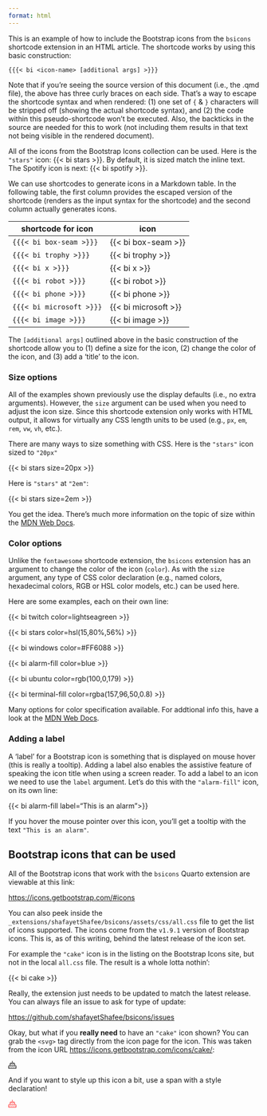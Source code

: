 ```yaml
---
format: html
---
```


This is an example of how to include the Bootstrap icons from the `bsicons` shortcode extension in an HTML article. The shortcode works by using this basic construction:

`{{{< bi <icon-name> [additional args] >}}}`

Note that if you're seeing the source version of this document (i.e., the .qmd file), the above has three curly braces on each side. That's a way to escape the shortcode syntax and when rendered: (1) one set of `{` & `}` characters will be stripped off (showing the actual shortcode syntax), and (2) the code within this pseudo-shortcode won't be executed. Also, the backticks in the source are needed for this to work (not including them results in that text not being visible in the rendered document).

All of the icons from the Bootstrap Icons collection can be used. Here is the `"stars"` icon: {{< bi stars >}}. By default, it is sized match the inline text. The Spotify icon is next: {{< bi spotify >}}.

We can use shortcodes to generate icons in a Markdown table. In the following table, the first column provides the escaped version of the shortcode (renders as the input syntax for the shortcode) and the second column actually generates icons.

| shortcode for icon              | icon                        |
| ------------------------------- | --------------------------- |
| `{{{< bi box-seam >}}}`         | {{< bi box-seam >}}         |
| `{{{< bi trophy >}}}`           | {{< bi trophy >}}           |
| `{{{< bi x >}}}`                | {{< bi x >}}                |
| `{{{< bi robot >}}}`            | {{< bi robot >}}            |
| `{{{< bi phone >}}}`            | {{< bi phone >}}            |
| `{{{< bi microsoft >}}}`        | {{< bi microsoft >}}        |
| `{{{< bi image >}}}`            | {{< bi image >}}            |

The `[additional args]` outlined above in the basic construction of the shortcode allow you to (1) define a size for the icon, (2) change the color of the icon, and (3) add a 'title' to the icon.

### Size options

All of the examples shown previously use the display defaults (i.e., no extra arguments). However, the `size` argument can be used when you need to adjust the icon size. Since this shortcode extension only works with HTML output, it allows for virtually any CSS length units to be used (e.g., `px`, `em`, `rem`, `vw`, `vh`, etc.).

There are many ways to size something with CSS. Here is the `"stars"` icon sized to `"20px"`

{{< bi stars size=20px >}}

Here is `"stars"` at `"2em"`:

{{< bi stars size=2em >}}

You get the idea. There's much more information on the topic of size within the [MDN Web Docs](https://developer.mozilla.org/en-US/docs/Web/CSS/@page/size).

### Color options

Unlike the `fontawesome` shortcode extension, the `bsicons` extension has an argument to change the color of the icon (`color`). As with the `size` argument, any type of CSS color declaration (e.g., named colors, hexadecimal colors, RGB or HSL color models, etc.) can be used here.

Here are some examples, each on their own line:

{{< bi twitch color=lightseagreen >}}

{{< bi stars color=hsl(15,80%,56%) >}}

{{< bi windows color=#FF6088 >}}

{{< bi alarm-fill color=blue >}}

{{< bi ubuntu color=rgb(100,0,179) >}}

{{< bi terminal-fill color=rgba(157,96,50,0.8) >}}

Many options for color specification available. For addtional info this, have a look at the [MDN Web Docs](https://developer.mozilla.org/en-US/docs/Web/CSS/color). 

### Adding a label

A 'label' for a Bootstrap icon is something that is displayed on mouse hover (this is really a tooltip). Adding a label also enables the assistive feature of speaking the icon title when using a screen reader. To add a label to an icon we need to use the `label` argument. Let's do this with the `"alarm-fill"` icon, on its own line:

{{< bi alarm-fill label="This is an alarm">}}

If you hover the mouse pointer over this icon, you'll get a tooltip with the text `"This is an alarm"`.

## Bootstrap icons that can be used

All of the Bootstrap icons that work with the `bsicons` Quarto extension are viewable at this link:

<https://icons.getbootstrap.com/#icons>

You can also peek inside the `_extensions/shafayetShafee/bsicons/assets/css/all.css` file to get the list of icons supported. The icons come from the `v1.9.1` version of Bootstrap icons. This is, as of this writing, behind the latest release of the icon set.

For example the `"cake"` icon is in the listing on the Bootstrap Icons site, but not in the local `all.css` file. The result is a whole lotta nothin':

{{< bi cake >}}

Really, the extension just needs to be updated to match the latest release. You can always file an issue to ask for type of update:

<https://github.com/shafayetShafee/bsicons/issues>

Okay, but what if you **really need** to have an `"cake"` icon shown? You can grab the `<svg>` tag directly from the icon page for the icon. This was taken from the icon URL <https://icons.getbootstrap.com/icons/cake/>:

<svg xmlns="http://www.w3.org/2000/svg" width="16" height="16" fill="currentColor" class="bi bi-cake" viewBox="0 0 16 16"><path d="m7.994.013-.595.79a.747.747 0 0 0 .101 1.01V4H5a2 2 0 0 0-2 2v3H2a2 2 0 0 0-2 2v4a1 1 0 0 0 1 1h14a1 1 0 0 0 1-1v-4a2 2 0 0 0-2-2h-1V6a2 2 0 0 0-2-2H8.5V1.806A.747.747 0 0 0 8.592.802l-.598-.79ZM4 6a1 1 0 0 1 1-1h6a1 1 0 0 1 1 1v.414a.911.911 0 0 1-.646-.268 1.914 1.914 0 0 0-2.708 0 .914.914 0 0 1-1.292 0 1.914 1.914 0 0 0-2.708 0A.911.911 0 0 1 4 6.414V6Zm0 1.414c.49 0 .98-.187 1.354-.56a.914.914 0 0 1 1.292 0c.748.747 1.96.747 2.708 0a.914.914 0 0 1 1.292 0c.374.373.864.56 1.354.56V9H4V7.414ZM1 11a1 1 0 0 1 1-1h12a1 1 0 0 1 1 1v.793l-.354.354a.914.914 0 0 1-1.293 0 1.914 1.914 0 0 0-2.707 0 .914.914 0 0 1-1.292 0 1.914 1.914 0 0 0-2.708 0 .914.914 0 0 1-1.292 0 1.914 1.914 0 0 0-2.708 0 .914.914 0 0 1-1.292 0L1 11.793V11Zm11.646 1.854a1.915 1.915 0 0 0 2.354.279V15H1v-1.867c.737.452 1.715.36 2.354-.28a.914.914 0 0 1 1.292 0c.748.748 1.96.748 2.708 0a.914.914 0 0 1 1.292 0c.748.748 1.96.748 2.707 0a.914.914 0 0 1 1.293 0Z"/></svg>

And if you want to style up this icon a bit, use a span with a style declaration!

[<svg xmlns="http://www.w3.org/2000/svg" width="16" height="16" fill="currentColor" class="bi bi-cake" viewBox="0 0 16 16"><path d="m7.994.013-.595.79a.747.747 0 0 0 .101 1.01V4H5a2 2 0 0 0-2 2v3H2a2 2 0 0 0-2 2v4a1 1 0 0 0 1 1h14a1 1 0 0 0 1-1v-4a2 2 0 0 0-2-2h-1V6a2 2 0 0 0-2-2H8.5V1.806A.747.747 0 0 0 8.592.802l-.598-.79ZM4 6a1 1 0 0 1 1-1h6a1 1 0 0 1 1 1v.414a.911.911 0 0 1-.646-.268 1.914 1.914 0 0 0-2.708 0 .914.914 0 0 1-1.292 0 1.914 1.914 0 0 0-2.708 0A.911.911 0 0 1 4 6.414V6Zm0 1.414c.49 0 .98-.187 1.354-.56a.914.914 0 0 1 1.292 0c.748.747 1.96.747 2.708 0a.914.914 0 0 1 1.292 0c.374.373.864.56 1.354.56V9H4V7.414ZM1 11a1 1 0 0 1 1-1h12a1 1 0 0 1 1 1v.793l-.354.354a.914.914 0 0 1-1.293 0 1.914 1.914 0 0 0-2.707 0 .914.914 0 0 1-1.292 0 1.914 1.914 0 0 0-2.708 0 .914.914 0 0 1-1.292 0 1.914 1.914 0 0 0-2.708 0 .914.914 0 0 1-1.292 0L1 11.793V11Zm11.646 1.854a1.915 1.915 0 0 0 2.354.279V15H1v-1.867c.737.452 1.715.36 2.354-.28a.914.914 0 0 1 1.292 0c.748.748 1.96.748 2.708 0a.914.914 0 0 1 1.292 0c.748.748 1.96.748 2.707 0a.914.914 0 0 1 1.293 0Z"/></svg>]{style="color: red; opacity: 0.75;"}
